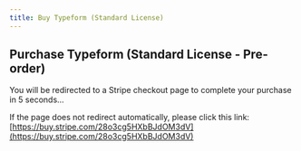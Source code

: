 ```yaml
---
title: Buy Typeform (Standard License)
---
```



<Head>
  <meta httpEquiv="refresh" content="5; url='https://buy.stripe.com/28o3cg5HXbBJdOM3dV'" />
</Head>

## Purchase Typeform (Standard License - Pre-order)

You will be redirected to a Stripe checkout page to complete your purchase in 5 seconds...

If the page does not redirect automatically, please click this link: [https://buy.stripe.com/28o3cg5HXbBJdOM3dV](https://buy.stripe.com/28o3cg5HXbBJdOM3dV)
